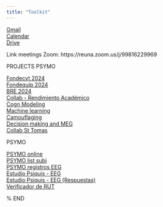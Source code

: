 ```yaml
---
title: "Toolkit"
---
```


<a href="https://mail.google.com/mail" target="_blank">Gmail</a>\
<a href="https://calendar.google.com/calendar/u/0/r" target="_blank">Calendar</a>\
<a href="https://drive.google.com/drive/my-drive" target="_blank">Drive</a>\

Link meetings Zoom: https://reuna.zoom.us/j/99816229969 \

\n\n

PROJECTS PSYMO \

<a href="https://drive.google.com/drive/folders/1VTLRVZ-dn6SY7yKhPZq46uT32SwZkdq-" target="_blank">Fondecyt 2024 </a>\
<a href="https://drive.google.com/drive/folders/1MaYfXD_yrmAzaJ0k0k1zhsV0hI7WQadV" target="_blank">Fondequip 2024 </a>\
<a href="https://drive.google.com/drive/folders/1ihGU5TmsY86uk-R-VvNtVmjF1zIzbptW" target="_blank">BRE 2024 </a>\
<a href="https://drive.google.com/drive/folders/1sTN8bEMWKE1QSr3ZaUAnvBS1Zi6aOldT" target="_blank">Collab - Rendimiento Académico </a>\
<a href="https://drive.google.com/drive/folders/1owkzaSoHAjgLgaXROzSrVvVIN--9YPZe" target="_blank">Cogn Modeling </a>\
<a href="https://drive.google.com/drive/folders/1GaUJfFHPsRoCtKcH4LW0R6Vz0HoC0Xo8" target="_blank">Machine learning </a>\
<a href="https://drive.google.com/drive/u/1/folders/1S82gZThqEkvDKlsz__UDTNaC6nXS3wsB" target="_blank">Camouflaging </a>\
<a href="https://drive.google.com/drive/folders/18j8oyWo2wjIkMgasEVUy4UvYw-zBVgGG" target="_blank">Decision making and MEG </a>\
<a href="https://drive.google.com/drive/folders/1F4COf1EYqI9oKV3Kx5Ybbpt8fc9Om61M" target="_blank">Collab St Tomas </a>\

\n\n

PSYMO \

<a href="https://drive.google.com/drive/folders/1SBC6yVQgah3iiCfDSFaDaumb86Nl80Xt" target="_blank">PSYMO online </a>\
<a href="https://docs.google.com/spreadsheets/d/1Bvz2EHB6UMHNJjGD5QNnEqQ6_LcPaJRiGeJRj9FEgLw/edit#gid=582252154" target="_blank">PSYMO list subj </a>\
<a href="https://docs.google.com/spreadsheets/d/19_4YIiZbrMw1382irE1QHDiM8p-v7EeSJGplI-y2wH4/edit#gid=0" target="_blank">PSYMO registros EEG </a>\
<a href="https://docs.google.com/forms/d/1Bs1mLXNbhQa8c8PnN1E-ILK6uhykPTlte71Yr3BBJ9Y/edit?ts=62fd0ce6" target="_blank">Estudio Psiquis - EEG </a>\
<a href="https://docs.google.com/spreadsheets/d/1A12vSa3O1UKPY6MNpiyjOFj32lPjLdbB_aDP-9xSFJs/edit#gid=1586062535" target="_blank">Estudio Psiquis - EEG (Respuestas) </a>\
<a href="https://www.nombrerutyfirma.com/" target="_blank">Verificador de RUT </a>\





% END